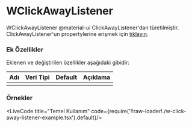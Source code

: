 

# WClickAwayListener

WClickAwayListener @material-ui ClickAwayListener'dan türetilmiştir.
ClickAwayListener'un propertylerine erişmek için [tıklayın](https://material-ui.com/api/click-away-listener/).

### Ek Özellikler

Eklenen ve değiştirilen özellikler aşağıdaki gibidir:

| Adı                 | Veri Tipi                                                     | Default | Açıklama                                        |
|:--------------------|:--------------------------------------------------------------|:--------|:------------------------------------------------|
|                     |                                                               |         |                                                 |


### Örnekler

<LiveCode title="Temel Kullanım" code={require('!!raw-loader!./w-click-away-listener-example.tsx').default}/>